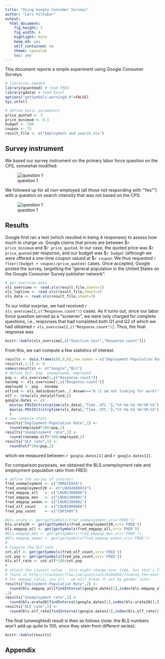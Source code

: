 ```yaml
---
title: "Using Google Consumer Surveys"
author: "Lars Vilhuber"
output: 
  html_document: 
    fig_height: 3
    fig_width: 4
    highlight: kate
    keep_md: yes
    self_contained: no
    theme: spacelab
    toc: yes
---
```


This document reports a simple experiment using Google Consumer Surveys. 

```r
# libraries needed
library(quantmod) # read FRED
library(gdata) # read Excel
options("getSymbols.warning4.0"=FALSE)
Sys.info()
```

```r
# define basic parameters
price_quoted <- 3
price_minimum <- 0.1
budget <- 500
coupon <- 75
result_file <- c("Employment and search.xls")

```
Survey instrument
-----------------
We based our survey instrument on the primary labor force question on the CPS, somewhat modified:

![question 1](Selection_043.png)

We followed up for all non-employed (all those not responding with "Yes"") with a question on search intensity that was not based on the CPS:

![question 1](Selection_044.png)

Results
-------
Google first ran a test (which resulted in being 4 responses) to assess how much to charge us. Google claims that prices are between $`r price_minimum` and $`r price_quoted`. In our case, the quoted price was $`r price_quoted` per response, and our budget was $`r budget` (although we were offered a one-time coupon valued at $`r coupon`. We thus requested  `r floor((budget + coupon)/price_quoted)` cases. Once accepted, Google posted the survey, targetting the "general population in the United States on the Google Consumer Survey publisher network". 

```r
# get overview data
xls_overview <- read.xls(result_file,sheet=1)
xls_topline <- read.xls(result_file,sheet=2)
xls_data <- read.xls(result_file,sheet=3)
```
To our initial surprise, we had received `r xls_overview[1,c("Response.count")]` cases. As it turns out, since our labor force question served as a "screener", we were only charged for complete questions, i.e., responses that had completed both Q1 and Q2 of which we had obtained `r xls_overview[2,c("Response.count")]`. Thus, the final response was

```r
knitr::kable(xls_overview[,c("Question.text","Response.count")])
```

From this, we can compute a few statistics of interest. 
```r
results <- data.frame(c(0,0,0),row.names = c("Employment-Population Rate","Unemployment rate","OLF rate"))
results[,1:2] <- 0
names(results) <- c("Google","BLS")
# define OLF, pop, unemployed, employed
pop <- xls_overview[1,c("Response.count")]
nonemp <- xls_overview[2,c("Response.count")]
employed <- pop - nonemp
olfind <- xls_data$Question..2.Answer=="0 (I am not looking for work)"
olf <- nrow(xls_data[olfind,])
google.dates <- c(
  min(as.POSIXct(strptime(xls_data[,"Time..UTC."],"%Y-%m-%d %H:%M:%S"),tz="UTC")),
  max(as.POSIXct(strptime(xls_data[,"Time..UTC."],"%Y-%m-%d %H:%M:%S"),tz="UTC"))
  )
# now compute stats
results["Employment-Population Rate",1] <- 
  round(employed*100/pop,2)
results["Unemployment rate",1] <- 
  round((nonemp-olf)*100/employed,2)
results["OLF rate",1] <- 
  round(olf*100/pop,2)
```
which we measured between `r google.dates[1]` and `r google.dates[2]`.

For comparison purposes, we obtained the BLS unemployment rate and employment-population ratio from FRED:
```r
# define the series of interest
fred_unemployment <- c("UNRATENSA")
fred_unemployment20 <- c("LNU04000024")
fred_emppop_all   <- c("LNU02300000")
fred_emppop_men   <- c("LNU02300001")
fred_emppop_women <- c("LNU02300002")
fred_olf_count    <- c("LNU05000000")
fred_pop_count    <- c("CNP16OV")

#bls.urate <- get(getSymbols(fred_unemployment,src='FRED'))
bls.urate20 <- get(getSymbols(fred_unemployment20,src='FRED'))
bls.emppop_all <- get(getSymbols(fred_emppop_all,src='FRED'))
#bls.emppop_men <- get(getSymbols(fred_emppop_men,src='FRED'))
#bls.emppop_women <- get(getSymbols(fred_emppop_women,src='FRED'))
#
# Compute the OLF rate
cnt.olf <- get(getSymbols(fred_olf_count,src='FRED'))
cnt.pop <- get(getSymbols(fred_pop_count,src='FRED'))
bls.olf_rate <- cnt.olf*100/cnt.pop
#
# attach the closest value - this might change over time, but that's fine.
# found at http://stackoverflow.com/questions/8186960/finding-the-most-recent-observation-earlier-than-a-certain-timestamp-with-xts
# For emppop ratio, use all - we will break it out by gender later
results["Employment-Population Rate",2] <- 
  round(bls.emppop_all[findInterval(google.dates[1],index(bls.emppop_all)),]
,2)
results["Unemployment rate",2] <- 
  round(bls.urate20[findInterval(google.dates[1],index(bls.urate20)),],2)
results["OLF rate",2] <- 
  round(bls.olf_rate[findInterval(google.dates[1],index(bls.olf_rate)),],2)

```

The final (unweighted) result is then as follows (note: the BLS numbers won't add up quite to 100, since they stem from different series):

```r
knitr::kable(results)
```


Appendix
--------
```r
```
